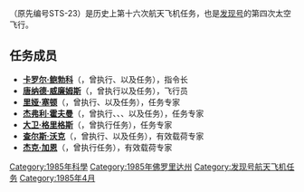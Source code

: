 {{noteTA
|G1=Aero
}}
{{Infobox spaceflight
| operator           = [[美国国家航空航天局|美国国家航空航天局]]
| name               = {{lang|en|STS-51-D}}
| insignia           = Sts-51-d-patch.png
| spacecraft         = [[發現號太空梭|发现号]]
| crew_size          = 7 
| launch_site        = 佛罗里达州[[肯尼迪航天中心|肯尼迪航天中心]]<br />{{lang|en|LC 39A}} 
| launch_date        = 1985年4月12日<br />8:59:05 {{lang|en|EST}} 
| landing_date       = 1985年4月19日<br />8:54:28 {{lang|en|EST}}
| launch_mass        = {{convert|250891|lbs|kg|order=flip}}
| landing_mass       = {{convert|198014|lbs|kg|order=flip}}
| payload_mass       = {{convert|28747|lbs|kg|order=flip}}
| mission_duration   = 6天23小时55分钟23秒
| orbit_periapsis    = {{convert|160|nmi|km|order=flip}}
| orbit_apoapsis     = {{convert|244|nmi|km|order=flip}}
| apsis              = 地
| orbit_reference    = [[地心轨道|地心轨道]]
| orbit_regime       = [[近地轨道|近地轨道]]
| orbit_inclination  = 28.5°
| orbit_period       = 94.4分钟
| distance_travelled = 4,650,658千米
| crew_photo         = STS-51-D crew.jpg
| crew_photo_caption = 后排左起：格里格斯、沃克、加恩<br />前排左起：鲍勃科、威廉姆斯、塞顿、霍夫曼
| next_mission       = [[File:Sts-51-b-patch.png|25px]] {{lang|en|[[STS-51-B|STS-51-B]]}}
| programme          = [[美國太空梭計劃|美國太空梭計劃]]
| previous_mission   = [[File:Sts-51-c-patch.png|25px]] {{lang|en|[[STS-51-C|STS-51-C]]}}|
|}}

'''{{lang|en|STS-51-D}}'''（原先编号STS-23）是历史上第十六次航天飞机任务，也是[[發現號太空梭|发现号]]的第四次太空飞行。

== 任务成员 ==
* '''[[卡罗尔·鲍勃科|卡罗尔·鲍勃科]]'''（{{lang|en|Karol J. Bobko}}，曾执行{{lang|en|[[STS-6|STS-6]]}}、{{lang|en|STS-51-D}}以及{{lang|en|[[STS-51-J|STS-51-J]]}}任务），指令长
* '''[[唐纳德·威廉姆斯|唐纳德·威廉姆斯]]'''（{{lang|en|Donald E. Williams}}，曾执行{{lang|en|STS-51-D}}以及{{lang|en|[[STS-34|STS-34]]}}任务），飞行员
* '''[[里娅·塞顿|里娅·塞顿]]'''（{{lang|en|M. Rhea Seddon}}，曾执行{{lang|en|STS-51-D}}、{{lang|en|[[STS-40|STS-40]]}}以及{{lang|en|[[STS-58|STS-58]]}}任务），任务专家
* '''[[杰弗利·霍夫曼|杰弗利·霍夫曼]]'''（{{lang|en|Jeffrey A. Hoffman}}，曾执行{{lang|en|STS-51-D}}、{{lang|en|[[STS-35|STS-35]]}}、{{lang|en|[[STS-46|STS-46]]}}、{{lang|en|[[STS-61|STS-61]]}}以及{{lang|en|[[STS-75|STS-75]]}}任务），任务专家
* '''[[大卫·格里格斯|大卫·格里格斯]]'''（{{lang|en|S. David Griggs}}，曾执行{{lang|en|STS-51-D}}任务），任务专家
* '''[[查尔斯·沃克|查尔斯·沃克]]'''（{{lang|en|Charles D. Walker}}，曾执行{{lang|en|[[STS-41-D|STS-41-D]]}}、{{lang|en|STS-51-D}}以及{{lang|en|[[STS-61-B|STS-61-B]]}}任务），有效载荷专家
* '''[[杰克·加恩|杰克·加恩]]'''（{{lang|en|Jake Garn}}，曾执行{{lang|en|STS-51-D}}任务），有效载荷专家

{{发现号航天飞机}}

[[Category:1985年科學|Category:1985年科學]]
[[Category:1985年佛罗里达州|Category:1985年佛罗里达州]]
[[Category:发现号航天飞机任务|Category:发现号航天飞机任务]]
[[Category:1985年4月|Category:1985年4月]]